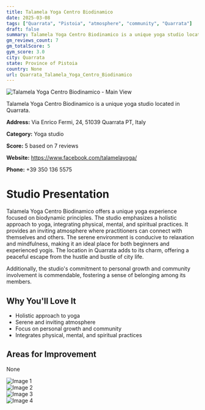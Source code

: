 ```yaml
---
title: Talamela Yoga Centro Biodinamico
date: 2025-03-08
tags: ["Quarrata", "Pistoia", "atmosphere", "community", "Quarrata"]  
draft: false
summary: Talamela Yoga Centro Biodinamico is a unique yoga studio located in Quarrata.
gm_reviews_count: 7
gm_totalScore: 5
gym_score: 3.0
city: Quarrata
state: Province of Pistoia
country: None
url: Quarrata_Talamela_Yoga_Centro_Biodinamico
---
```


<div className="aspect-[16/9] relative my-8">
  <img 
    src="https://lh5.googleusercontent.com/p/AF1QipP8Oa4j0pMyJEFcdjjyavznE7F0FWQ9hPJugbhx=w1920-h1080-k-no"
    alt="Talamela Yoga Centro Biodinamico - Main View"
    className="object-cover absolute inset-0 w-full h-full rounded-lg"
  />
</div>

Talamela Yoga Centro Biodinamico is a unique yoga studio located in Quarrata.

**Address:** Via Enrico Fermi, 24, 51039 Quarrata PT, Italy

**Category:** Yoga studio

**Score:** 5 based on 7 reviews

**Website:** https://www.facebook.com/talamelayoga/

**Phone:** +39 350 136 5575

# Studio Presentation

Talamela Yoga Centro Biodinamico offers a unique yoga experience focused on biodynamic principles. The studio emphasizes a holistic approach to yoga, integrating physical, mental, and spiritual practices. It provides an inviting atmosphere where practitioners can connect with themselves and others. The serene environment is conducive to relaxation and mindfulness, making it an ideal place for both beginners and experienced yogis. The location in Quarrata adds to its charm, offering a peaceful escape from the hustle and bustle of city life.

Additionally, the studio's commitment to personal growth and community involvement is commendable, fostering a sense of belonging among its members.

## Why You'll Love It

- Holistic approach to yoga
- Serene and inviting atmosphere
- Focus on personal growth and community
- Integrates physical, mental, and spiritual practices

## Areas for Improvement

None

<div className="grid grid-cols-1 xl:grid-cols-2 gap-4 my-8">
<div className="aspect-[4/3] relative"><img src="https://lh5.googleusercontent.com/p/AF1QipNWPQewhDmvAU7_5_KYZqLqE21e5C9R60BAdZpV=w1920-h1080-k-no" alt="Image 1" className="object-cover absolute inset-0 w-full h-full rounded-lg" /></div>
<div className="aspect-[4/3] relative"><img src="https://lh5.googleusercontent.com/p/AF1QipMqb_icU8gIAAjXBOFNKIbLw2OLVbhfEW2HCHwY=w1920-h1080-k-no" alt="Image 2" className="object-cover absolute inset-0 w-full h-full rounded-lg" /></div>
<div className="aspect-[4/3] relative"><img src="https://lh5.googleusercontent.com/p/AF1QipMHK6hE22XludfOn9gntbP5MUyvli0CyBZbzBsi=w1920-h1080-k-no" alt="Image 3" className="object-cover absolute inset-0 w-full h-full rounded-lg" /></div>
<div className="aspect-[4/3] relative"><img src="https://lh5.googleusercontent.com/p/AF1QipO4uuLKwTU3aEHxGOR9t4bBucpIN7acHaIThxje=w1920-h1080-k-no" alt="Image 4" className="object-cover absolute inset-0 w-full h-full rounded-lg" /></div>
</div>